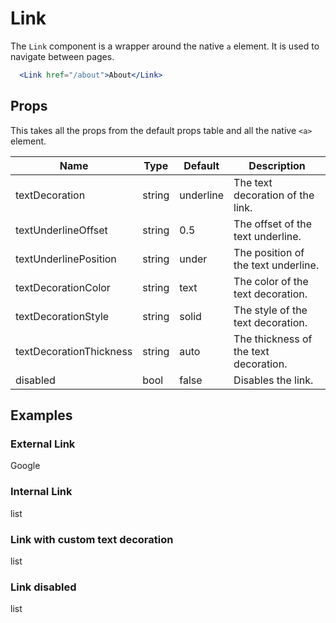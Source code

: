 
# Link

The `Link` component is a wrapper around the native `a` element. It is used to navigate between pages.

```jsx
  <Link href="/about">About</Link>
```

## Props

This takes all the props from the default props table and all the native `<a>` element.

| Name                    | Type   | Default   | Description                           |
|-------------------------|--------|-----------|---------------------------------------|
| textDecoration          | string | underline | The text decoration of the link.      |
| textUnderlineOffset     | string | 0.5       | The offset of the text underline.     |
| textUnderlinePosition   | string | under     | The position of the text underline.   |
| textDecorationColor     | string | text      | The color of the text decoration.     |
| textDecorationStyle     | string | solid     | The style of the text decoration.     |
| textDecorationThickness | string | auto      | The thickness of the text decoration. |
| disabled                | bool   | false     | Disables the link.                    |

## Examples

### External Link

<Link href="https://google.com">Google</Link>

### Internal Link

<Link href="/primals/list">list</Link>

### Link with custom text decoration

<Link href="/primals/list" textDecoration="none">list</Link>

### Link disabled

<Link href="/primals/list" disabled>list</Link>
